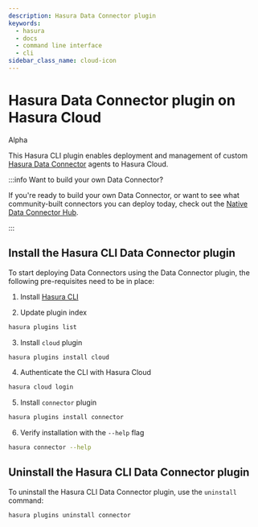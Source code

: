 ```yaml
---
description: Hasura Data Connector plugin
keywords:
  - hasura
  - docs
  - command line interface
  - cli
sidebar_class_name: cloud-icon
---
```



# Hasura Data Connector plugin on Hasura Cloud

<div className="badge-container">
  <ProductBadge free pro ee />
  <div className="badge badge-gray heading-badge">Alpha</div>
</div>

This Hasura CLI plugin enables deployment and management of custom
[Hasura Data Connector](https://hasura.io/docs/latest/databases/data-connectors/) agents to Hasura Cloud.

:::info Want to build your own Data Connector?

If you're ready to build your own Data Connector, or want to see what community-built connectors you can deploy today,
check out the [Native Data Connector Hub](https://github.com/hasura/ndc-hub).

:::

## Install the Hasura CLI Data Connector plugin

To start deploying Data Connectors using the Data Connector plugin, the following pre-requisites need to be in place:

1. Install [Hasura CLI](/hasura-cli/install-hasura-cli.mdx)

2. Update plugin index

```bash
hasura plugins list
```

3. Install `cloud` plugin

```bash
hasura plugins install cloud
```

4. Authenticate the CLI with Hasura Cloud

```bash
hasura cloud login
```

5. Install `connector` plugin

```bash
hasura plugins install connector
```

6. Verify installation with the `--help` flag

```bash
hasura connector --help
```

## Uninstall the Hasura CLI Data Connector plugin

To uninstall the Hasura CLI Data Connector plugin, use the `uninstall` command:

```bash
hasura plugins uninstall connector
```
